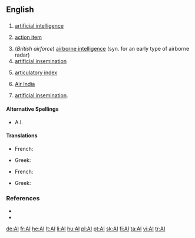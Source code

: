 {{also|Appendix:Variations of "ai"}}
==English==

==={{initialism}}===
{{infl|en|initialism}}

# {{comptheory}} [[artificial intelligence]]
# {{management}} [[action item]]
# (''British airforce'') [[airborne intelligence]] (syn. for an early type of airborne radar)
# [[artificial insemination]]
# {{phonetics}} [[articulatory index]]
# [[w:Air India|Air India]]
# {{farming}} [[artificial insemination]].

====Alternative Spellings====
* A.I.

====Translations====
{{trans-top|artificial intelligence}}
* French: {{t+|fr|IA|f}}
{{trans-mid}}
* Greek: {{t|el|ΤΝ|f|tr=TN|sc=Grek}}
{{trans-bottom}}

{{trans-top|artificial insemination}}
* French: {{t+|fr|IA|f}}
{{trans-mid}}
* Greek: {{t-|el|τεχνητή γονιμοποίηση|f|tr=technití gonimoíisi|sc=Grek}}
{{trans-bottom}}

===References===
* {{R:Dictionary.com|AI}}
* {{R:American Heritage 2000|AI}}

[[de:AI]]
[[fr:AI]]
[[he:AI]]
[[lt:AI]]
[[li:AI]]
[[hu:AI]]
[[pl:AI]]
[[pt:AI]]
[[sk:AI]]
[[fi:AI]]
[[ta:AI]]
[[vi:AI]]
[[tr:AI]]